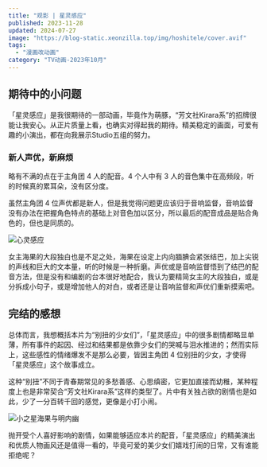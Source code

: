 ```yaml
---
title: "观影 | 星灵感应"
published: 2023-11-28
updated: 2024-07-27
image: "https://blog-static.xeonzilla.top/img/hoshitele/cover.avif"
tags:
  - "漫画改动画"
category: "TV动画-2023年10月"
---
```


## 期待中的小问题

「星灵感应」是我很期待的一部动画，毕竟作为萌豚，“芳文社Kirara系”的招牌很能让我安心。从正片质量上看，也确实对得起我的期待。精美稳定的画面，可爱有趣的小演出，都在向我展示Studio五组的努力。

### 新人声优，新麻烦

略有不满的点在于主角团 4 人的配音。4 个人中有 3 人的音色集中在高频段，听的时候真的累耳朵，没有区分度。

虽然主角团 4 位声优都是新人，但是我觉得问题更应该归于音响监督，音响监督没有办法在把握角色特点的基础上对音色加以区分，所以最后的配音成品是贴合角色的，但也是同质的。

![心灵感应](https://blog-static.xeonzilla.top/img/hoshitele/01.avif "心灵感应")

女主海果的大段独白也是不足之处，海果在设定上内向腼腆会紧张结巴，加上尖锐的声线和巨大的文本量，听的时候是一种折磨。声优或是音响监督悟到了结巴的配音方法，但是没有和编剧的台本很好地配合，我认为要精简女主的大段独白，或是分拆成小句子，或是增加他人的对白，或者还是让音响监督和声优们重新摸索吧。

## 完结的感想

总体而言，我想概括本片为“别扭的少女们”，「星灵感应」中的很多剧情都略显单薄，所有事件的起因、经过和结果都是依靠少女们的哭喊与泪水推进的；然而实际上，这些感性的情绪爆发不是那么必要，皆因主角团 4 位别扭的少女，才使得「星灵感应」这个故事成立。

这种“别扭”不同于青春期常见的多愁善感、心思缜密，它更加直接而幼稚，某种程度上也是非常契合“芳文社Kirara系”这样的类型了。片中有关独占欲的剧情也是如此，少了一分百转千回的感觉，更像是小打小闹。

![小之星海果与明内幽](https://blog-static.xeonzilla.top/img/hoshitele/02.avif "小之星海果与明内幽")

抛开受个人喜好影响的剧情，如果能够适应本片的配音，「星灵感应」的精美演出和优质人物画风还是值得一看的，毕竟可爱的美少女们嬉戏打闹的日常，又有谁能拒绝呢？
